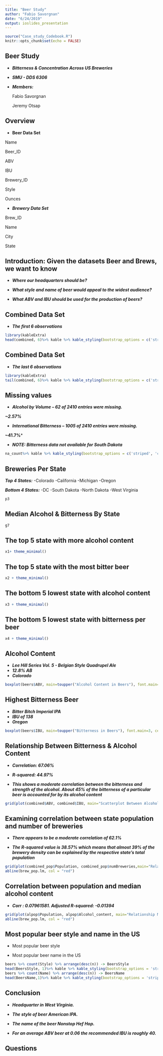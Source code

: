 ```yaml
---
title: "Beer Study"
author: "Fabio Savorgnan"
date: "6/24/2019"
output: ioslides_presentation
---
```


```r
source("Case_study_Codebook.R")
knitr::opts_chunk$set(echo = FALSE)
```


## Beer Study

- ***Bitterness & Concentration Across US Breweries***

- ***SMU - DDS 6306***

- ***Members:*** 
  
  Fabio Savorgnan
  
  Jeremy Otsap


## Overview{.columns-2}
- **Beer Data Set**

Name

Beer_ID

ABV

IBU

Brewery_ID

Style 

Ounces 

- ***Brewery Data Set***

Brew_ID 

Name 

City 

State
  
## Introduction: Given the datasets Beer and Brews, we want to know

- ***Where our headquarters should be?***

- ***What style and name of beer would appeal to the widest audience?***

- ***What ABV and IBU should be used for the production of beers?***


## Combined Data Set
 - ***The first 6 observations***
 
```r

library(kableExtra)
head(combined, 6)%>% kable %>% kable_styling(bootstrap_options = c('striped', 'condensed'), font_size = 8)

``` 
## Combined Data Set
- ***The last 6 observations***

```r

library(kableExtra)
tail(combined, 6)%>% kable %>% kable_styling(bootstrap_options = c('striped', 'condensed'), font_size = 8)

``` 

## Missing values

- ***Alcohol by Volume – 62 of 2410 entries were missing.***

***~2.57%***

- ***International Bitterness – 1005 of 2410 entries were missing.*** 

**~41.7%***

- ***NOTE: Bitterness data not available for South Dakota***


```r
na_count%>% kable %>% kable_styling(bootstrap_options = c('striped', 'condensed'), font_size = 11)
``` 
## Breweries Per State
***Top 4 States:*** -Colorado -California -Michigan -Oregon

***Bottom 4 States:*** -DC -South Dakota -North Dakota -West Virginia
```r
p3 
``` 


## Median Alcohol & Bitterness By State

```r
g7
``` 

## The top 5 state with more alcohol content


```r
x1+ theme_minimal()
```

## The top 5 state with the most bitter beer

```r
x2 + theme_minimal()
```


## The bottom 5 lowest state with alcohol content

```r
x3 + theme_minimal()
```


## The bottom 5 lowest state with bitterness per beer

```r
x4 + theme_minimal()
```

## Alcohol Content 
  - ***Lee Hill Series Vol. 5 - Belgian Style Quadrupel Ale***
  - ***12.8% AB***
  - ***Colorado***
```r
boxplot(beers$ABV, main=toupper("Alcohol Content in Beers"), font.main=3, cex.main=1.2, xlab="Beers", ylab="Alcohol Content", font.lab=3, col="darkgreen") 
```

## Highest Bitterness Beer 
- ***Bitter Bitch Imperial IPA***
- ***IBU of 138***
- ***Oregon***
```r
boxplot(beers$IBU, main=toupper("Bitterness in Beers"), font.main=3, cex.main=1.2, xlab="Beers", ylab="Bitterness", font.lab=3, col="darkgreen") 
```


## Relationship Between Bitterness & Alcohol Content {.columns-2}

- ***Correlation: 67.06%***

- ***R-squared: 44.97%***

- ***This shows a moderate correlation between the bitterness and strength of the alcohol. About 45% of the bitterness of a particular beer is accounted for by its alcohol content***

```r
grid(plot(combined$ABV, combined$IBU, main="Scatterplot Between Alcohol Content & Bitterness", xlab = "Alcohol Content", ylab = "Alcohol Bitterness"))

```


## Examining correlation between state population and number of breweries {.columns-2} 

- ***There appears to be a moderate correlation of 62.1%***

- ***The R-squared value is 38.57% which means that almost 39% of the brewery density can be explained by the respective state’s total population***

```r
grid(plot(combined_pop$Population, combined_pop$numBreweries,main="Relationship of Breweries & Total Population", xlab = "Population by State", ylab = "Number of Breweries"))
abline(brew_pop.lm, col = "red") 

```

## Correlation between population and median alcohol content
- ***Corr : 0.07961581. Adjusted R-squared:  -0.01394***
```r
grid(plot(alpop$Population, alpop$Alcohol_content, main="Relationship Median Alcohol and Population", xlab = "Population", ylab = "Median Alcohol Content"))
abline(brew_pop.lm, col = "red") 
```

## Most popular beer style and name in the US

- Most popular beer style

- Most popular beer name in the US

```r
beers %>% count(Style) %>% arrange(desc(n)) -> BeersStyle
head(BeersStyle, 1)%>% kable %>% kable_styling(bootstrap_options = 'striped') 
beers %>% count(Name) %>% arrange(desc(n)) -> BeersName
head(BeersName,1)%>% kable %>% kable_styling(bootstrap_options = 'striped') 
```



## Conclusion 

- ***Headquarter in West Virginia.***

- ***The style of beer American IPA. ***

- ***The name of the beer Nonstop Hef Hop.***

- ***For an average ABV beer at 0.06 the recommended IBU is roughly 40.***



## Questions
